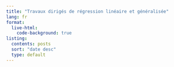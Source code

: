 ```yaml
---
title: "Travaux dirigés de régression linéaire et généralisée"
lang: fr
format:
  live-html:
    code-background: true
listing:
  contents: posts
  sort: "date desc"
  type: default
---
```


